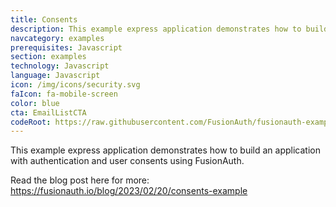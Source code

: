 ```yaml
---
title: Consents
description: This example express application demonstrates how to build an application with authentication and user consents using FusionAuth.
navcategory: examples
prerequisites: Javascript
section: examples
technology: Javascript
language: Javascript
icon: /img/icons/security.svg
faIcon: fa-mobile-screen
color: blue
cta: EmailListCTA
codeRoot: https://raw.githubusercontent.com/FusionAuth/fusionauth-example-cloudfront-redirect/main
---
```


This example express application demonstrates how to build an application with authentication and user consents using FusionAuth.

Read the blog post here for more: https://fusionauth.io/blog/2023/02/20/consents-example
